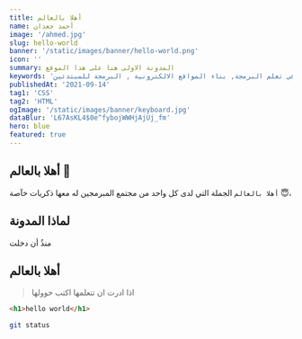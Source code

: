 ```yaml
---
title: أهلا بالعالم
name: أحمد جعدان
image: '/ahmed.jpg'
slug: hello-world
banner: '/static/images/banner/hello-world.png'
icon: ''
summary: المدونة الاولى هنا على هذا الموقع
keywords: 'اهلا بالعالم, البدء في تعلم البرمجة, بناء المواقع الالكترونية , البرمجة للمبتدئين'
publishedAt: '2021-09-14'
tag1: 'CSS'
tag2: 'HTML'
ogImage: '/static/images/banner/keyboard.jpg'
dataBlur: 'L67AsKL4$0e^fybojWWHjAjUj_fm'
hero: blue
featured: true
---
```


## أهلا بالعالم 👋

`أهلا بالعالم` الجملة التي لدى كل واحد من مجتمع المبرمجين له معها ذكريات خآصة 😇،

## لماذا المدونة

منذُ أن دخلت

## أهلا بالعالم

> اذا ادرت ان تتعلمها اكتب حوولها

```html
<h1>hello world</h1>
```

```bash
git status
```
